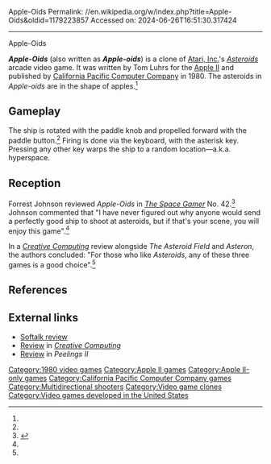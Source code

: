 Apple-Oids
Permalink: //en.wikipedia.org/w/index.php?title=Apple-Oids&oldid=1179223857
Accessed on: 2024-06-26T16:51:30.317424



------
Apple-Oids
{{short description|Video game clone of Asteroids made for the Apple II computer in 1980}}
{{Infobox video game
| collapsible = 
| state = 
| italic title = 
| title = Apple-Oids
| image = Apple Oids.jpg
| alt = 
| caption = 
| developer = [[California Pacific Computer Company|California Pacific]]
| publisher = [[California Pacific Computer Company|California Pacific]]
| programmer = Tom Luhrs<ref name="giantlist">{{cite web|last1=Hague|first1=James|title=The Giant List of Classic Game Programmers|url=https://dadgum.com/giantlist/}}</ref>
| series = 
| platforms = [[Apple II series|Apple II]]
| released = {{Video game release|WW|1980}}
| genre = [[Multidirectional shooter]]
| modes = 
}}

'''''Apple-Oids''''' (also written as '''''Apple-oids''''') is a clone of [[Atari, Inc.]]'s ''[[Asteroids (video game)|Asteroids]]'' arcade video game. It was written by Tom Luhrs for the [[Apple II series|Apple II]] and published by [[California Pacific Computer Company]] in 1980. The asteroids in ''Apple-oids'' are in the shape of apples.<ref name="SG"/>

==Gameplay==
The ship is rotated with the paddle knob and propelled forward with the paddle button.<ref name=ahl/> Firing is done via the keyboard, with the asterisk key. Pressing any other key warps the ship to a random location—a.k.a. hyperspace.

==Reception==
Forrest Johnson reviewed ''Apple-Oids'' in ''[[The Space Gamer]]'' No. 42.<ref name="SG">{{cite journal|last=Johnson |first=Forrest |date=August 1981 |title=Capsule Reviews|journal=[[The Space Gamer]]|publisher=[[Steve Jackson Games]]|issue=42|pages=36}}</ref> Johnson commented that "I have never figured out why anyone would send a perfectly good ship to shoot at asteroids, but if that's your scene, you will enjoy this game".<ref name="SG"/>

In a ''[[Creative Computing]]'' review alongside ''The Asteroid Field'' and ''Asteron'', the authors concluded: "For those who like ''Asteroids'', any of these three games is a good choice".<ref name=ahl/>

==References==
{{reflist|refs=
<ref name="ahl">{{cite journal |last1=Ahl |first1=David |last2=Staples |first2=Betsy |title=Games for Clods |journal=Creative Computing Software Buyers Guide 1982 |date=1982 |page=80 |url=https://archive.org/details/CreativeComputingSoftwareBuyersGuide1982/page/n83}}</ref>
}}

==External links==
*[https://archive.org/details/softalkv1n10jun1981/page/64/mode/2up Softalk review]
*[https://archive.org/details/creativecomputing-1981-08/page/n25/mode/2up Review] in ''[[Creative Computing]]''
*[https://archive.org/details/peelings-ii-v2n3-1981-05-06-ph/page/10/mode/2up Review] in ''Peelings II''

[[Category:1980 video games]]
[[Category:Apple II games]]
[[Category:Apple II-only games]]
[[Category:California Pacific Computer Company games]]
[[Category:Multidirectional shooters]]
[[Category:Video game clones]]
[[Category:Video games developed in the United States]]